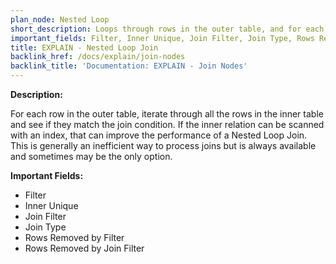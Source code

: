 ```yaml
---
plan_node: Nested Loop
short_description: Loops through rows in the outer table, and for each, loops through rows in the inner table looking for matches.
important_fields: Filter, Inner Unique, Join Filter, Join Type, Rows Removed by Filter, Rows Removed by Join Filter
title: EXPLAIN - Nested Loop Join
backlink_href: /docs/explain/join-nodes
backlink_title: 'Documentation: EXPLAIN - Join Nodes'
---
```


**Description:**

For each row in the outer table, iterate through all the rows in the inner table and see if they match the join condition. If the inner relation can be scanned with an index, that can improve the performance of a Nested Loop Join. This is generally an inefficient way to process joins but is always available and sometimes may be the only option.

**Important Fields:**

- Filter
- Inner Unique
- Join Filter
- Join Type
- Rows Removed by Filter
- Rows Removed by Join Filter